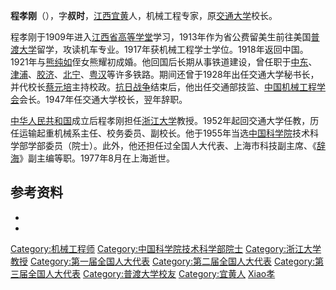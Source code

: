 {{Infobox person
| 前綴尊稱   = 
| 姓名       = 程孝刚
| 後綴尊稱   = 
| 圖像       = 程孝剛.jpg
| 圖像大小   = 
| 圖像替代   = 
| 圖像說明   = 
| 原文名     = 
| 語系       = 
| 本名       = 程孝刚
| 字         = 叔时
| 號         =    
| 出生日期   = {{Birth date|1892|8|16}}
| 出生地     = {{flag|QING}}[[江西省|江西省]][[宜黄|宜黄]]
| 受洗       = 
| 失蹤日期   = <!-- {{Disappeared date and age|YYYY|MM|DD|YYYY|MM|DD}}（失蹤日期寫在前面，出生在後） -->
| 失蹤地     = 
| 失蹤情況   = 
| 死亡日期   = {{Death date and age|1977|8|1|1892|8|16}}
| 死亡地     = [[上海|上海]]
| 死因       = 
| 遺體發現地 = 
| 墓地       = 
| 墓地坐標   = <!-- {{Coord|LAT|LONG|display=inline}} -->
| 紀念建築   = 
| 居住地     = 
| 國籍       = {{QING-1889}}(1892年-1911年)<br>{{ROC-1912}}(1912年-1949年)<br>{{ROC-1928}}(1928年-1949年)<br>{{flag|PRC}}(1949年-1977年)
| 籍貫       = [[江西省|江西省]]
| 別名       = 
| 種族       = 
| 語言       = 
| 公民權     = 
| 教育程度   = 大学
| 母校       = [[江西省高等学堂|江西省高等学堂]]<br />美国[[普渡大学|普渡大学]]
| 職業       = 交通大学秘书长<br />交通部技监<br />[[中国机械工程学会|中国机械工程学会]]会长<br />交通大学校长<br />[[浙江大学|浙江大学]]教授<br />交通大学运输起重机械系主任<br />交通大学校务委员副校长<br />[[中国科学院|中国科学院]]技术科学部学部委员（院士）<br />全国人大代表<br />上海市科技副主席<br />《[[辞海|辞海]]》副主编
| 活躍時期   = 
| 僱主       = 
| 組織       = 
| 機構       = 
| 知名原因   = 
| 知名作品   = 
| 風格       = 
| 受影響於   = 
| 影響於     = 
| 家鄉       = 
| 薪金       = 
| 淨資產     = 
| 身高       = 
| 體重       = 
| 髮色       = 
| 瞳色       = 
| 三圍       = 
| 電視節目   = 
| 頭銜       = 中国科学院技术科学部院士
| 頭銜時期   = 
| 前任       = 
| 繼任       = 
| 政黨       = 
| 政治運動   = 
| 競爭者     = 
| 董事會     = 
| 宗教信仰   = 
| 宗派       = 
| 刑事起訴   = 
| 刑事處罰   = 
| 刑事狀況   = 
| 配偶       = 熊耀初
| 伴侶       = 
| 子女       = 
| 父母       = 
| 親屬       = 
| 呼號       = 
| 獲獎       = 
| 簽名       = 
| 簽名大小   = 
| 簽名替代   = 
| module     = 
| module2    = 
| module3    = 
| module4    = 
| module5    = 
| module6    = 
| 網站       = <!-- {{URL|www.example.com}} -->
| 腳註       = 
| 寬度       = 
}}

'''程孝刚'''（{{bd|1892年|8月16日|1977年|8月1日|catIdx=Cheng程}}），字'''叔时'''，[[江西|江西]][[宜黄|宜黄]]人，机械工程专家，原[[交通大学|交通大学]]校长。

程孝刚于1909年进入[[江西省高等学堂|江西省高等学堂]]学习，1913年作为省公费留美生前往美国[[普渡大学|普渡大学]]留学，攻读机车专业。1917年获机械工程学士学位。1918年返回中国。1921年与[[熊纯如|熊纯如]]侄女熊耀初成婚。他回国后长期从事铁道建设，曾任职于[[中东铁路|中东]]、[[津浦铁路|津浦]]、[[胶济铁路|胶济]]、[[北宁铁路|北宁]]、[[粤汉铁路|粤汉]]等许多铁路。期间还曾于1928年出任交通大学秘书长，并代校长[[蔡元培|蔡元培]]主持校政。[[抗日战争|抗日战争]]结束后，他出任交通部技监、[[中国机械工程学会|中国机械工程学会]]会长。1947年任交通大学校长，翌年辞职。

[[中华人民共和国|中华人民共和国]]成立后程孝刚担任[[浙江大学|浙江大学]]教授。1952年起回交通大学任教，历任运输起重机械系主任、校务委员、副校长。他于1955年当选[[中国科学院|中国科学院]]技术科学部学部委员（院士）。此外，他还担任过全国人大代表、上海市科技副主席、《[[辞海|辞海]]》副主编等职。1977年8月在上海逝世。

== 参考资料 ==
{{ReflistH}}
* {{cite book|title=《中国科学技术专家传略·工程技术编 交通卷》|publisher=中国铁道出版社|date=1995年8月}}
* {{cite web|url=http://www.shtong.gov.cn/newsite/node2/node4429/node4432/node70711/node70713/node70719/userobject1ai55903.html|title=程孝刚|publisher=上海市地方志办公室|accessdate=2019-04-20|archive-date=2019-04-20|archive-url=https://web.archive.org/web/20190420075547/http://www.shtong.gov.cn/newsite/node2/node4429/node4432/node70711/node70713/node70719/userobject1ai55903.html|dead-url=no}}
{{ReflistF}}

{{中国科学院技术科学部院士}}

{{DEFAULTSORT:Cheng程}}
[[Category:机械工程师|Category:机械工程师]]
[[Category:中国科学院技术科学部院士|Category:中国科学院技术科学部院士]]
[[Category:浙江大学教授|Category:浙江大学教授]]
[[Category:第一届全国人大代表|Category:第一届全国人大代表]]
[[Category:第二届全国人大代表|Category:第二届全国人大代表]]
[[Category:第三届全国人大代表|Category:第三届全国人大代表]]
[[Category:普渡大学校友|Category:普渡大学校友]]
[[Category:宜黄人|Category:宜黄人]]
[[Category:程姓|Xiao孝]]